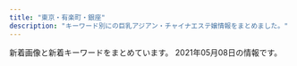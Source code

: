 ```yaml
---
title: "東京・有楽町・銀座"
description: "キーワード別にの巨乳アジアン・チャイナエステ嬢情報をまとめました。"
---
```


新着画像と新着キーワードをまとめています。
2021年05月08日の情報です。

<DmmAffiliateIns />
<KeywordTable
  shops={
    [
    {
        "img_links": [
            "https://ningyocho-esthe.work/images/dream/staff/\u3042\u307f.jpg",
            "https://ningyocho-esthe.work/images/dream/common/gallery_03.png",
            "https://ningyocho-esthe.work/images/dream/common/credit_01.png",
            "https://ningyocho-esthe.work/images/dream/staff/2.jpg",
            "https://ningyocho-esthe.work/images/dream/common/side_bnr_01.png",
            "https://ningyocho-esthe.work/images/dream/common/gallery_07.png",
            "https://ningyocho-esthe.work/images/dream/staff/1.jpg",
            "https://ningyocho-esthe.work/images/dream/staff/imgapp_3.jpg",
            "https://ningyocho-esthe.work/images/dream/common/gallery_08.png",
            "https://ningyocho-esthe.work/images/dream/common/gallery_06.png",
            "https://ningyocho-esthe.work/images/dream/common/gallery_05.png",
            "https://ningyocho-esthe.work/images/dream/common/gallery_04.png",
            "https://ningyocho-esthe.work/images/dream/home/teaser.png",
            "https://ningyocho-esthe.work/images/dream/common/credit_02.png",
            "https://ningyocho-esthe.work/images/dream/staff/13.jpg",
            "https://ningyocho-esthe.work/images/dream/home/image_01.png",
            "https://ningyocho-esthe.work/images/dream/common/side_bnr_02.png",
            "https://ningyocho-esthe.work/images/dream/common/credit_03.png",
            "https://ningyocho-esthe.work/images/dream/common/header_info.png",
            "https://ningyocho-esthe.work/images/dream/common/gallery_09.png",
            "https://ningyocho-esthe.work/images/dream/staff/imgapp_1.jpg",
            "https://ningyocho-esthe.work/images/dream/staff/\u30ca\u30ca.jpg",
            "https://ningyocho-esthe.work/images/dream/home/image_02.png",
            "https://ningyocho-esthe.work/images/dream/staff/3.jpg",
            "https://ningyocho-esthe.work/images/dream/common/gallery_10.png",
            "https://ningyocho-esthe.work/images/dream/staff/imgapp6.jpg",
            "https://ningyocho-esthe.work/images/dream/common/header_phone_pc.png",
            "https://ningyocho-esthe.work/images/dream/home/image_03.png",
            "https://ningyocho-esthe.work/images/dream/common/gallery_02.png",
            "https://ningyocho-esthe.work/images/dream/common/gallery_01.png"
        ],
        "keywords": {
            "\u30bb\u30af\u30b7\u30fc": 3,
            "88": 1
        },
        "station": "\u4eba\u5f62\u753a\u99c5A1\u51fa\u53e3",
        "name": "Dream",
        "url": "https://ningyocho-esthe.work/"
    },
    {
        "img_links": [
            "https://kayabacho-mensesthe.com/wp/wp-content/uploads/2020/11/urara3.jpg",
            "https://kayabacho-mensesthe.com/staff/urara-s1.jpg",
            "https://kayabacho-mensesthe.com/wp/wp-content/uploads/2020/08/ayaka-1.jpg",
            "https://kayabacho-mensesthe.com/room/room-l4.jpg",
            "https://kayabacho-mensesthe.com/link/mens-esthe.png",
            "https://kayabacho-mensesthe.com/room/room-l8.jpg",
            "https://kayabacho-mensesthe.com/wp/wp-content/uploads/2019/12/IMG_8988.jpg",
            "https://kayabacho-mensesthe.com/images/top3.jpg",
            "https://kayabacho-mensesthe.com/images/main3.jpg",
            "https://kayabacho-mensesthe.com/icon/yelp.png",
            "https://kayabacho-mensesthe.com/wp/wp-content/uploads/2019/08/mimi.jpg",
            "https://kayabacho-mensesthe.com/images/flower.png",
            "https://kayabacho-mensesthe.com/images/footer-r.png",
            "https://kayabacho-mensesthe.com/wp/wp-content/uploads/2021/01/yuna.jpg",
            "https://kayabacho-mensesthe.com/room/room-l5.jpg",
            "https://kayabacho-mensesthe.com/wp/wp-content/uploads/2020/10/aki-s1-150x150.jpg",
            "https://kayabacho-mensesthe.com/room/room-l1.jpg",
            "https://kayabacho-mensesthe.com/images/mensesthe.jpg",
            "https://kayabacho-mensesthe.com/icon/twitter.png",
            "https://kayabacho-mensesthe.com/room/room-l3.jpg",
            "https://kayabacho-mensesthe.com/images/main1.jpg",
            "https://kayabacho-mensesthe.com/staff/yuna-s1.jpg",
            "https://kayabacho-mensesthe.com/wp/wp-content/uploads/2020/08/ayaka-1-200x300.jpg",
            "https://kayabacho-mensesthe.com/staff/emi-s1.jpg",
            "https://kayabacho-mensesthe.com/images/footer-l.png",
            "https://kayabacho-mensesthe.com/images/top2.jpg",
            "https://kayabacho-mensesthe.com/staff/aki-s1.jpg",
            "https://kayabacho-mensesthe.com/wp/wp-content/uploads/2019/12/misaki.jpg",
            "https://kayabacho-mensesthe.com/icon/line.png",
            "https://kayabacho-mensesthe.com/room/room-l6.jpg",
            "https://kayabacho-mensesthe.com/staff/miyu-s1.jpg",
            "https://kayabacho-mensesthe.com/images/main2.jpg",
            "https://kayabacho-mensesthe.com/wp/wp-content/uploads/2019/07/misaki.jpg",
            "https://kayabacho-mensesthe.com/wp/wp-content/uploads/2020/02/miyu.jpg",
            "https://kayabacho-mensesthe.com/staff/mimi-s1.jpg",
            "https://kayabacho-mensesthe.com/staff/nao-s1.jpg",
            "https://kayabacho-mensesthe.com/staff/misaki-s1.jpg",
            "https://kayabacho-mensesthe.com/room/room-l2.jpg",
            "https://kayabacho-mensesthe.com/staff/ayaka-s1.jpg",
            "https://kayabacho-mensesthe.com/wp/wp-content/uploads/2019/12/mitsuki.jpg",
            "https://kayabacho-mensesthe.com/images/main4.jpg",
            "https://kayabacho-mensesthe.com/staff/aoi-s1.jpg",
            "https://kayabacho-mensesthe.com/images/clear.png",
            "https://kayabacho-mensesthe.com/wp/wp-content/uploads/2020/12/yuki.jpg",
            "https://kayabacho-mensesthe.com/icon/facebook.png",
            "https://kayabacho-mensesthe.com/staff/rin-s1.jpg",
            "https://kayabacho-mensesthe.com/images/top1.jpg",
            "https://kayabacho-mensesthe.com/wp/wp-content/uploads/2019/12/emi.jpg",
            "https://kayabacho-mensesthe.com/room/room-l7.jpg"
        ],
        "station": "\u8305\u5834\u753a\u99c52\u756a\u51fa\u53e3",
        "keywords": {
            "D": 22,
            "E": 3,
            "C": 21
        },
        "url": "https://kayabacho-mensesthe.com/",
        "name": "Spa Ananda"
    },
    {
        "img_links": [
            "http://luna-shine.info/uploads/lunashine/2019/03/e5beaee4bfa1e59bbee78987_201903161627476.jpg",
            "http://luna-shine.info/uploads/lunashine/2015/12/qqe59bbee7898720151214133747.jpg",
            "http://luna-shine.info/uploads/lunashine/2013/01/room-5.jpg",
            "http://luna-shine.info/uploads/lunashine/2015/06/image1-266x4001.jpg",
            "http://luna-shine.info/uploads/lunashine/images/picup.png",
            "http://luna-shine.info/uploads/lunashine/2013/01/img_0370_e589afe69cac-276x368.jpg",
            "http://luna-shine.info/uploads/lunashine/2013/01/room-8.jpg",
            "http://luna-shine.info/uploads/lunashine/2013/01/room-3.jpg",
            "http://luna-shine.info/uploads/lunashine/2012/12/mobile.jpg",
            "http://luna-shine.info/uploads/lunashine/images/rq03.jpg",
            "http://luna-shine.info/uploads/lunashine/2013/05/p1020464_e589afe69cac.jpg",
            "http://luna-shine.info/uploads/lunashine/2014/06/image-15.jpeg",
            "http://luna-shine.info/uploads/lunashine/2014/04/image_e589afe69cac.png",
            "http://luna-shine.info/uploads/lunashine/2019/12/e5beaee4bfa1e59bbee78987_20191207154634.jpg",
            "http://luna-shine.info/uploads/lunashine/2013/10/e381bfe382841_e589afe69cac.jpg",
            "http://luna-shine.info/uploads/lunashine/2016/11/31.jpg",
            "http://luna-shine.info/uploads/lunashine/2019/05/e5beaee4bfa1e59bbee78987_20190517131309.jpg",
            "http://luna-shine.info/uploads/lunashine/2019/03/e5beaee4bfa1e59bbee78987_201903141535171.jpg",
            "http://luna-shine.info/uploads/lunashine/2013/01/qiu-1.jpg",
            "http://luna-shine.info/uploads/lunashine/images/rq01.jpg",
            "http://luna-shine.info/uploads/lunashine/2017/04/22221.jpg",
            "http://luna-shine.info/uploads/lunashine/2019/05/e5beaee4bfa1e59bbee78987_201905171313091.jpg",
            "http://luna-shine.info/uploads/lunashine/2019/01/e5beaee4bfa1e59bbee78987_20190124144601.jpg",
            "http://luna-shine.info/uploads/lunashine/2017/03/saki1.jpg",
            "http://luna-shine.info/uploads/lunashine/2013/01/room-2.jpg",
            "http://luna-shine.info/uploads/lunashine/2019/04/e5beaee4bfa1e59bbee78987_201903161627478.jpg",
            "http://luna-shine.info/uploads/lunashine/2013/03/img_0522_e589afe69cac-1000x1333.jpg",
            "http://luna-shine.info/uploads/lunashine/2015/01/0.jpg",
            "http://luna-shine.info/uploads/lunashine/2016/12/img_4240.jpg",
            "http://luna-shine.info/uploads/lunashine/2013/10/e381bfe38286e3818d-5_e589afe69cac.jpg",
            "http://luna-shine.info/uploads/lunashine/2014/05/naomi1-276x3583.jpg",
            "http://luna-shine.info/uploads/lunashine/2013/10/e38182e38286e381bf3_e589afe69cac.jpg",
            "http://luna-shine.info/uploads/lunashine/2015/03/171f728230a16701d87b9e61ba70edf8.png",
            "http://luna-shine.info/uploads/lunashine/2013/01/room-10.jpg",
            "http://luna-shine.info/uploads/lunashine/2015/09/1-12041z120344c1_e589afe69cac_e589afe69cac.jpg",
            "http://luna-shine.info/uploads/lunashine/2013/10/e381bfe3818d2_e589afe69cac.jpg",
            "http://luna-shine.info/uploads/lunashine/2013/01/room-7.jpg",
            "http://luna-shine.info/uploads/lunashine/2015/04/1111_e589afe69cac1.jpg",
            "http://luna-shine.info/uploads/lunashine/2019/04/bottom.jpg",
            "http://luna-shine.info/uploads/lunashine/2014/06/9c1b42356edc1bb51d040e0a1783fa97.png",
            "http://luna-shine.info/uploads/lunashine/2019/04/tel.jpg",
            "http://luna-shine.info/uploads/lunashine/2013/01/room-6.jpg",
            "http://luna-shine.info/uploads/lunashine/2015/01/11.jpg",
            "http://luna-shine.info/uploads/lunashine/2012/12/mailmaka.jpg",
            "http://luna-shine.info/uploads/lunashine/2014/05/22.jpg",
            "http://luna-shine.info/uploads/lunashine/2013/01/room-11.jpg",
            "http://luna-shine.info/uploads/lunashine/2019/04/flash1.jpg",
            "http://luna-shine.info/uploads/lunashine/images/new_tit.jpg",
            "http://luna-shine.info/uploads/lunashine/2018/05/2.jpg",
            "http://luna-shine.info/uploads/lunashine/2013/11/e381afe3828be3818befbc92-1000x1333.jpg",
            "http://luna-shine.info/uploads/lunashine/2019/04/e5beaee4bfa1e59bbee78987_2019031616274791.jpg",
            "http://luna-shine.info/uploads/lunashine/2019/12/e5beaee4bfa1e59bbee78987_201912071546181.jpg",
            "http://luna-shine.info/uploads/lunashine/2013/10/4_e589afe69cac.jpg",
            "http://luna-shine.info/uploads/lunashine/2015/01/2_e589afe69cac.jpg",
            "http://luna-shine.info/uploads/lunashine/2013/01/img_0427_e589afe69cac-276x368.jpg",
            "http://luna-shine.info/uploads/lunashine/images/no-photo.jpg",
            "http://luna-shine.info/uploads/lunashine/2012/12/topview1.jpg",
            "http://luna-shine.info/uploads/lunashine/2012/12/topview3.jpg",
            "http://luna-shine.info/uploads/lunashine/2019/04/e5beaee4bfa1e59bbee78987_201903161627475.jpg",
            "http://luna-shine.info/uploads/lunashine/2012/12/topview4.jpg",
            "http://luna-shine.info/uploads/lunashine/2015/04/1111_e589afe69cac.jpg",
            "http://luna-shine.info/uploads/lunashine/images/new_d.jpg",
            "http://luna-shine.info/uploads/lunashine/2017/03/saki.jpg",
            "http://luna-shine.info/uploads/lunashine/2019/07/qqe59bbee78987201504181707251.jpg",
            "http://luna-shine.info/uploads/lunashine/2013/11/e381afe3828be3818b-1000x1333.jpg",
            "http://luna-shine.info/uploads/lunashine/2014/06/image-14.jpeg",
            "http://luna-shine.info/uploads/lunashine/2015/03/8dbe4d07b4f1258c30f14b30e60c1466.png",
            "http://luna-shine.info/uploads/lunashine/2013/01/room-9.jpg",
            "http://luna-shine.info/uploads/lunashine/2020/01/e5beaee4bfa1e59bbee78987_20190517131309.jpg",
            "http://luna-shine.info/uploads/lunashine/2013/01/room-1.jpg",
            "http://luna-shine.info/uploads/lunashine/2012/12/topview0.jpg",
            "http://luna-shine.info/uploads/lunashine/2014/05/naomi1-276x3584.jpg",
            "http://luna-shine.info/uploads/lunashine/2015/03/11111.jpg"
        ],
        "station": "\u5c0f\u4f1d\u99ac\u753a\u99c53\u756a\u51fa\u53e3",
        "keywords": {
            "D": 30,
            "81": 3,
            "87": 12,
            "C": 12,
            "88": 21,
            "82": 3,
            "\u30bb\u30af\u30b7\u30fc": 1,
            "G": 6,
            "\u80f8": 2,
            "F": 6,
            "85": 6,
            "84": 3,
            "86": 6,
            "89": 21,
            "E": 13
        },
        "name": "\u30eb\u30ca\u30b7\u30e3\u30a4\u30f3",
        "url": "http://luna-shine.info/"
    },
    {
        "name": "COMODO -\u30b3\u30e2\u30c9-",
        "keywords": {
            "88": 1,
            "E": 1,
            "90": 1,
            "D": 6,
            "85": 1,
            "87": 6,
            "C": 1
        },
        "url": "http://www.comodo.relaxjp.info/",
        "station": "\u99ac\u55b0\u6a2a\u5c71\u99c5A2\u51fa\u53e3",
        "img_links": [
            "http://www.comodo.relaxjp.info/files/003-03.jpg",
            "http://www.comodo.relaxjp.info/files/013-02.jpg",
            "http://www.comodo.relaxjp.info/images/bj1.jpg",
            "http://www.comodo.relaxjp.info/files/013-03.jpg",
            "http://www.comodo.relaxjp.info/files/011-02.jpg",
            "http://www.comodo.relaxjp.info/files/010.jpg",
            "http://www.comodo.relaxjp.info/files/015-02.jpg",
            "http://www.comodo.relaxjp.info/images/s_link.jpg",
            "http://www.comodo.relaxjp.info/images/bj3.jpg",
            "http://www.comodo.relaxjp.info/images/s_info.jpg",
            "http://www.comodo.relaxjp.info/images/hua.jpg",
            "http://www.comodo.relaxjp.info/files/003-02.jpg",
            "http://www.comodo.relaxjp.info/files/003.jpg",
            "http://www.comodo.relaxjp.info/images/s_staff.jpg",
            "http://www.comodo.relaxjp.info/files/014.jpg",
            "http://www.comodo.relaxjp.info/files/002-03.jpg",
            "http://www.comodo.relaxjp.info/images/top.png",
            "http://www.comodo.relaxjp.info/files/001-03.jpg",
            "http://www.comodo.relaxjp.info/files/015.jpg",
            "http://www.comodo.relaxjp.info/files/015-03.jpg",
            "http://www.comodo.relaxjp.info/files/010-02.jpg",
            "http://www.comodo.relaxjp.info/files/001.jpg",
            "http://www.comodo.relaxjp.info/files/002.jpg",
            "http://www.comodo.relaxjp.info/files/001-02.jpg",
            "http://www.comodo.relaxjp.info/files/012-02.jpg",
            "http://www.comodo.relaxjp.info/files/010-03.jpg",
            "http://www.comodo.relaxjp.info/files/011-03.jpg",
            "http://www.comodo.relaxjp.info/files/011.jpg",
            "http://www.comodo.relaxjp.info/files/014-02.jpg",
            "http://www.comodo.relaxjp.info/files/012-03.jpg",
            "http://www.comodo.relaxjp.info/files/013.jpg",
            "http://www.comodo.relaxjp.info/files/012.jpg",
            "http://www.comodo.relaxjp.info/files/002-02.jpg",
            "http://www.comodo.relaxjp.info/files/014-03.jpg",
            "http://www.comodo.relaxjp.info/images/s_news.jpg"
        ]
    },
    {
        "url": "http://arm-heal.com/",
        "name": "\u7d05\u8449",
        "img_links": [
            "http://arm-heal.com/img/corona.png",
            "http://arm-heal.com/staff/hikari/01mb.jpg",
            "http://arm-heal.com/staff/yuuyuu/01.jpg",
            "http://arm-heal.com/staff/miki/01mb.jpg",
            "http://arm-heal.com/staff/aya/01.jpg",
            "http://arm-heal.com/pic/topimg5.png",
            "http://arm-heal.com/pic/topimg4.png",
            "http://arm-heal.com/staff/hikari/01.jpg",
            "http://arm-heal.com/img/ttl_rec.png",
            "http://arm-heal.com/i/files/homeimg.jpg",
            "http://arm-heal.com/img/ttl_mobile.png",
            "http://arm-heal.com/pic/topimg2.png",
            "http://arm-heal.com/img/ttl_staff.jpg",
            "http://arm-heal.com/pic/head.jpg",
            "http://arm-heal.com/pic/topimg3.png",
            "http://arm-heal.com/staff/yuki/01.jpg",
            "http://arm-heal.com/pic/topimg1.png",
            "http://arm-heal.com/staff/miki/01.jpg",
            "http://arm-heal.com/staff/yuuyuu/01mb.jpg",
            "http://arm-heal.com/staff/miya/01.jpg",
            "http://arm-heal.com/img/att.png",
            "http://arm-heal.com/staff/yuki/01mb.jpg",
            "http://arm-heal.com/staff/aya/01mb.jpg",
            "http://arm-heal.com/staff/miya/01mb.jpg"
        ],
        "station": "\u516b\u4e01\u5800\u99c5A5\u53e3",
        "keywords": {
            "C": 15
        }
    },
    {
        "name": "\u3086\u3089\u308a\u9999",
        "img_links": [
            "http://yurarika.work/staff/mirai1.jpg",
            "http://yurarika.work/staff/rara.jpg",
            "http://yurarika.work/staff/aya.jpg",
            "http://yurarika.work/staff/mika1.jpg",
            "http://yurarika.work/staff/mirai2.jpg",
            "http://yurarika.work/staff/mirai.jpg",
            "http://yurarika.work/staff/mika2.jpg",
            "http://yurarika.work/staff/rara2.jpg",
            "http://yurarika.work/staff/aya1.jpg",
            "http://yurarika.work/staff/aya2.jpg",
            "http://yurarika.work/img/all/loader.png",
            "http://yurarika.work/staff/rara1.jpg",
            "http://yurarika.work/staff/mika.jpg"
        ],
        "url": "http://yurarika.work/",
        "keywords": {
            "D": 6,
            "86": 4,
            "85": 10,
            "88": 6,
            "C": 14
        },
        "station": "\u6c34\u5929\u5bae\u524d\u99c58\u756a\u51fa\u53e3"
    },
    {
        "img_links": [
            "http://xn--vckg5a5c7c8c1czd.in.net/images/an_1_04.jpg",
            "http://xn--vckg5a5c7c8c1czd.in.net/images/slider/slide1.jpg",
            "http://xn--vckg5a5c7c8c1czd.in.net/images/staff_images/top_small_5.jpg",
            "http://xn--vckg5a5c7c8c1czd.in.net/images/staff_images/top_small_17.jpg",
            "http://xn--vckg5a5c7c8c1czd.in.net/images/an_2_04.jpg",
            "http://xn--vckg5a5c7c8c1czd.in.net/images/slider/slide2s.jpg",
            "http://xn--vckg5a5c7c8c1czd.in.net/images/staff_images/top_small_2.jpg",
            "http://xn--vckg5a5c7c8c1czd.in.net/images/an_1_07.jpg",
            "http://xn--vckg5a5c7c8c1czd.in.net/images/index_01.jpg",
            "http://xn--vckg5a5c7c8c1czd.in.net/images/slider/slide2.jpg",
            "http://xn--vckg5a5c7c8c1czd.in.net/images/staff_images/top_small_16.jpg",
            "http://xn--vckg5a5c7c8c1czd.in.net/images/an_1_02.jpg",
            "http://xn--vckg5a5c7c8c1czd.in.net/images/slider/slide3s.jpg",
            "http://xn--vckg5a5c7c8c1czd.in.net/images/an_2_07.jpg",
            "http://xn--vckg5a5c7c8c1czd.in.net/images/staff_images/cg1.jpg",
            "http://xn--vckg5a5c7c8c1czd.in.net/images/no.png",
            "http://xn--vckg5a5c7c8c1czd.in.net/images/slider/slide3.jpg",
            "http://xn--vckg5a5c7c8c1czd.in.net/images/staff_images/top_small_1.jpg",
            "http://xn--vckg5a5c7c8c1czd.in.net/images/an_2_03.jpg",
            "http://xn--vckg5a5c7c8c1czd.in.net/images/staff_images/cg16.jpg",
            "http://xn--vckg5a5c7c8c1czd.in.net/images/an_2_02.jpg",
            "http://xn--vckg5a5c7c8c1czd.in.net/images/staff_images/top_small_14.jpg",
            "http://xn--vckg5a5c7c8c1czd.in.net/images/an_1_03.jpg",
            "http://xn--vckg5a5c7c8c1czd.in.net/images/an_1_06.jpg",
            "http://xn--vckg5a5c7c8c1czd.in.net/images/an_2_05.jpg",
            "http://xn--vckg5a5c7c8c1czd.in.net/images/slider/slide1s.jpg",
            "http://xn--vckg5a5c7c8c1czd.in.net/images/staff_images/cg14.jpg",
            "http://xn--vckg5a5c7c8c1czd.in.net/images/staff_images/cg17.jpg",
            "http://xn--vckg5a5c7c8c1czd.in.net/images/staff_images/cg2.jpg",
            "http://xn--vckg5a5c7c8c1czd.in.net/images/staff_images/cg5.jpg",
            "http://xn--vckg5a5c7c8c1czd.in.net/images/an_2_06.jpg",
            "http://xn--vckg5a5c7c8c1czd.in.net/images/QRcode.jpg"
        ],
        "keywords": {
            "D": 20,
            "86": 24,
            "E": 4
        },
        "url": "http://xn--vckg5a5c7c8c1czd.in.net/",
        "name": "\u7652\u3057\u306e\u6d77",
        "station": "\u65b0\u5bcc\u753a\u99c5"
    },
    {
        "keywords": {
            "89": 3,
            "C": 2,
            "85": 2,
            "E": 3
        },
        "station": "JR\u6771\u4eac\u99c5\u516b\u91cd\u6d32\u53e3",
        "img_links": [
            "http://koikst.xyz/_src/51067435/wechatimg725.jpg",
            "http://koikst.xyz/_src/20886064/index_37.png",
            "http://koikst.xyz/_src/20886006/wechatimg36.jpg",
            "http://koikst.xyz/_src/20886062/index_35.png",
            "http://koikst.xyz/_src/20886211/07958eda583eff2b24876adf03c0a434.jpg",
            "http://koikst.xyz/_src/20886092/therapist-ito.jpg",
            "http://koikst.xyz/_src/20886061/index_34.png",
            "http://koikst.xyz/_src/20886059/sign.png",
            "http://koikst.xyz/_src/20886308/t02200330_0640096013249885015.jpg",
            "http://koikst.xyz/_src/20886010/img_3017.jpg",
            "http://koikst.xyz/_src/20886007/_k3_6020.jpg",
            "http://sunflower.jp.net/5.jpg",
            "http://koikst.xyz/_src/20886066/slider2.png",
            "http://koikst.xyz/_src/51067440/wechatimg723.jpg",
            "http://koikst.xyz/_src/20885809/www.cman.png",
            "http://koikst.xyz/_src/20886122/up.png",
            "http://koikst.xyz/_src/21089124/img20180325193504865361.png",
            "http://koikst.xyz/_src/20886035/up.png",
            "http://koikst.xyz/_src/51067433/wechatimg726.jpg",
            "http://koikst.xyz/_src/20886060/index_33.png",
            "http://koikst.xyz/_src/20886305/therapist-ito.jpg",
            "http://koikst.xyz/_src/20886019/up.png",
            "http://sunflower.jp.net/3.jpg",
            "http://koikst.xyz/_src/20886111/_dsf0778_pp.jpg",
            "http://sunflower.jp.net/2.jpg",
            "http://koikst.xyz/_src/51067437/wechatimg724.jpg",
            "http://koikst.xyz/_src/20886063/index_36.png",
            "http://koikst.xyz/_src/20886310/wechatimg405.jpg",
            "http://koikst.xyz/_src/20886300/media-20170919.jpg",
            "http://koikst.xyz/_src/20885811/up.png",
            "http://koikst.xyz/_src/20886287/9c88380aa0315ec9292225a3223d62d9.jpg",
            "http://koikst.xyz/_src/20886229/_dsf0778_pp.jpg",
            "http://koikst.xyz/_src/20991736/t02200330_0640096013249885015.jpg",
            "http://koikst.xyz/_src/20885836/sign.jpg",
            "http://koikst.xyz/_src/20886283/img20170527114635169213.png",
            "http://koikst.xyz/_src/20885828/up.png",
            "http://koikst.xyz/_src/20885845/up.png",
            "http://koikst.xyz/_src/20886303/07958eda583eff2b24876adf03c0a434.jpg",
            "http://koikst.xyz/_src/20886231/_dsf0770_pp.jpg",
            "http://koikst.xyz/_src/20886148/therapist-ito.jpg",
            "http://koikst.xyz/_src/20886235/t02200330_0640096013249885015.jpg",
            "http://sunflower.jp.net/1.jpg",
            "http://koikst.xyz/_src/20885997/up.png",
            "http://koikst.xyz/_src/20886222/up.png",
            "http://koikst.xyz/_src/20886058/sign.png",
            "http://koikst.xyz/_src/20886103/up.png",
            "http://koikst.xyz/_src/20886233/906ab10dd05fdcaee1fa99bd6e5779ea.jpg",
            "http://koikst.xyz/_src/20886009/img_2917.jpg",
            "http://sunflower.jp.net/6.jpg",
            "http://koikst.xyz/_src/20886005/wechatimg35.jpg",
            "http://koikst.xyz/_src/20886065/index_38.png",
            "http://koikst.xyz/_src/20886008/_k3_6019.jpg"
        ],
        "url": "http://koikst.xyz/",
        "name": "\u60a0"
    },
    {
        "name": "\u30a2\u30ed\u30de\u30a2\u30ea\u30a2",
        "img_links": [
            "http://e-berry.work/sp/images/rec2.png",
            "http://e-berry.work/img/aya1.jpg",
            "http://e-berry.work/sp/img/haruka1.jpg",
            "http://e-berry.work/sp/images/sys1.png",
            "http://e-berry.work/staff/yoko.jpg",
            "http://e-berry.work/sp/images/concept.jpg",
            "http://e-berry.work/sp/staff/hikari.jpg",
            "http://e-berry.work/img/ai1.jpg",
            "http://e-berry.work/sp/images/tel.png",
            "http://e-berry.work/staff/ai.jpg",
            "http://e-berry.work/sp/img/aya1.jpg",
            "http://e-berry.work/sp/img/ayumi1.jpg",
            "http://e-berry.work/sp/images/head.jpg",
            "http://e-berry.work/images/rec2.jpg",
            "http://e-berry.work/sp/img/yoko1.jpg",
            "http://e-berry.work/sp/staff/haruka.jpg",
            "http://e-berry.work/sp/images/topgirl.png",
            "http://e-berry.work/images/ac1.jpg",
            "http://e-berry.work/images/10.jpg",
            "http://e-berry.work/images/staff_t.jpg",
            "http://e-berry.work/img/ayumi1.jpg",
            "http://e-berry.work/staff/haruka.jpg",
            "http://e-berry.work/img/natumi1.jpg",
            "http://e-berry.work/img/hikari1.jpg",
            "http://e-berry.work/images/sys2.jpg",
            "http://e-berry.work/sp/img/ai1.jpg",
            "http://e-berry.work/sp/images/footer.jpg",
            "http://e-berry.work/sp/img/nene1.jpg",
            "http://e-berry.work/sp/staff/ai.jpg",
            "http://e-berry.work/sp/staff/nene.jpg",
            "http://e-berry.work/sp/staff/aya.jpg",
            "http://e-berry.work/staff/aya.jpg",
            "http://e-berry.work/images/int2.jpg",
            "http://e-berry.work/images/int1.jpg",
            "http://e-berry.work/staff/ayumi.jpg",
            "http://e-berry.work/sp/images/10.jpg",
            "http://e-berry.work/sp/images/rec1.jpg",
            "http://e-berry.work/sp/images/newsb.png",
            "http://e-berry.work/sp/staff/natumi.jpg",
            "http://e-berry.work/images/b1.jpg",
            "http://e-berry.work/sp/img/moka1.jpg",
            "http://e-berry.work/sp/images/ac1.jpg",
            "http://e-berry.work/images/head.jpg",
            "http://e-berry.work/img/nene1.jpg",
            "http://e-berry.work/images/tgirl.jpg",
            "http://e-berry.work/images/sys1.jpg",
            "http://e-berry.work/sp/img/natumi1.jpg",
            "http://e-berry.work/sp/img/rina1.jpg",
            "http://e-berry.work/img/moka1.jpg",
            "http://e-berry.work/images/interior_t.jpg",
            "http://e-berry.work/img/rina1.jpg",
            "http://e-berry.work/sp/staff/rina.jpg",
            "http://e-berry.work/sp/images/9.jpg",
            "http://e-berry.work/sp/images/b2.jpg",
            "http://e-berry.work/img/yoko1.jpg",
            "http://e-berry.work/images/sys3.jpg",
            "http://e-berry.work/staff/nene.jpg",
            "http://e-berry.work/images/sm.jpg",
            "http://e-berry.work/sp/staff/moka.jpg",
            "http://e-berry.work/images/b2.jpg",
            "http://e-berry.work/images/concept.jpg",
            "http://e-berry.work/images/newsb.png",
            "http://e-berry.work/staff/natumi.jpg",
            "http://e-berry.work/img/haruka1.jpg",
            "http://e-berry.work/sp/images/news.png",
            "http://e-berry.work/images/newface.jpg",
            "http://e-berry.work/sp/images/newface.png",
            "http://e-berry.work/sp/staff/ayumi.jpg",
            "http://e-berry.work/sp/images/int1.png",
            "http://e-berry.work/sp/images/sys2.png",
            "http://e-berry.work/sp/images/int2.png",
            "http://e-berry.work/sp/img/hikari1.jpg",
            "http://e-berry.work/images/news_t.jpg",
            "http://e-berry.work/sp/staff/yoko.jpg",
            "http://e-berry.work/staff/hikari.jpg",
            "http://e-berry.work/staff/rina.jpg",
            "http://e-berry.work/images/rec1.jpg",
            "http://e-berry.work/staff/moka.jpg",
            "http://e-berry.work/sp/images/b1.jpg",
            "http://e-berry.work/sp/images/interior_t.png",
            "http://e-berry.work/sp/images/sys3.png",
            "http://e-berry.work/images/9.jpg",
            "http://e-berry.work/sp/images/staff_t.png"
        ],
        "station": "\u6c34\u5929\u5bae\u524d\u99c56\u756a\u51fa\u53e3",
        "keywords": {},
        "url": "http://e-berry.work/index.html"
    },
    {
        "img_links": [
            "https://angel-love.tyo.cm/photos/sites/27/2021/03/2021031704243422.jpg",
            "https://angel-love.tyo.cm/images/room4.jpg",
            "https://angel-love.tyo.cm/photos/sites/27/2021/04/2021041903193760.jpg",
            "https://angel-love.tyo.cm/photos/sites/27/2021/04/2021041903203173.jpg",
            "https://angel-love.tyo.cm/photos/sites/27/2021/03/202103300138536.jpg",
            "https://angel-love.tyo.cm/images/room3.jpg",
            "https://angel-love.tyo.cm/photos/sites/27/2021/03/2021033001385486.jpg",
            "https://angel-love.tyo.cm/images/s3.jpg",
            "https://angel-love.tyo.cm/images/top.jpg",
            "https://angel-love.tyo.cm/images/news_bj1.jpg",
            "https://angel-love.tyo.cm/photos/sites/27/2021/04/2021041909433771.jpg",
            "https://angel-love.tyo.cm/images/room2.jpg",
            "https://angel-love.tyo.cm/images/s1.jpg",
            "https://angel-love.tyo.cm/images/s_news.jpg",
            "https://angel-love.tyo.cm/images/s_staff.png",
            "https://angel-love.tyo.cm/photos/sites/27/2021/04/2021041903175212.jpg",
            "https://angel-love.tyo.cm/photos/sites/27/2021/03/2021031704243332.jpg",
            "https://angel-love.tyo.cm/images/mobile.jpg",
            "https://angel-love.tyo.cm/images/info.jpg",
            "https://angel-love.tyo.cm/images/news_bj3.jpg",
            "https://angel-love.tyo.cm/images/room1.jpg"
        ],
        "name": "Angel Love",
        "station": "\u9280\u5ea7\u99c5A5\u51fa\u53e3",
        "keywords": {
            "E": 18,
            "D": 54,
            "87": 18,
            "85": 27,
            "86": 18,
            "83": 9
        },
        "url": "https://angel-love.tyo.cm/"
    },
    {
        "name": "Lotus\uff5e\u30ed\u30fc\u30bf\u30b9\uff5e",
        "img_links": [
            "http://missyou-esthe.com/img/tt21.jpg",
            "http://missyou-esthe.com/img/t2.jpg",
            "http://missyou-esthe.com/img/cg10.jpg",
            "http://missyou-esthe.com/img/tt13.jpg",
            "http://missyou-esthe.com/img/cg03.jpg",
            "http://missyou-esthe.com/img/tt20.jpg",
            "http://missyou-esthe.com/img/cg05.jpg",
            "http://missyou-esthe.com/img/cg06.jpg",
            "http://missyou-esthe.com/img/cg07.jpg",
            "http://missyou-esthe.com/img/t1.jpg",
            "http://missyou-esthe.com/img/tt2.jpg",
            "http://missyou-esthe.com/img/tt19.jpg",
            "http://missyou-esthe.com/img/f.jpg",
            "http://missyou-esthe.com/img/mr1.jpg",
            "http://missyou-esthe.com/img/tt16.jpg",
            "http://missyou-esthe.com/img/tt15.jpg",
            "http://missyou-esthe.com/img/cg02.jpg",
            "http://missyou-esthe.com/img/f1.jpg",
            "http://missyou-esthe.com/img/tt17.jpg",
            "http://missyou-esthe.com/img/cg091.jpg",
            "http://missyou-esthe.com/img/cg08.jpg",
            "http://missyou-esthe.com/img/tt11.jpg",
            "http://missyou-esthe.com/img/tt14.jpg",
            "http://missyou-esthe.com/img/tt18.jpg",
            "http://missyou-esthe.com/img/cg11.jpg",
            "http://missyou-esthe.com/img/cg01.jpg",
            "http://missyou-esthe.com/img/tt1.jpg",
            "http://missyou-esthe.com/img/cg13.jpg",
            "http://missyou-esthe.com/img/tt4.jpg",
            "http://missyou-esthe.com/img/tt12.jpg",
            "http://missyou-esthe.com/img/cg14.jpg",
            "http://missyou-esthe.com/img/no.png",
            "http://missyou-esthe.com/img/cg09.jpg",
            "http://missyou-esthe.com/img/lin.jpg",
            "http://missyou-esthe.com/img/eve.jpg",
            "http://missyou-esthe.com/img/t3.jpg",
            "http://missyou-esthe.com/img/cg04.jpg"
        ],
        "url": "http://missyou-esthe.com/",
        "keywords": {
            "86": 14,
            "85": 2,
            "87": 4
        },
        "station": "\u65b0\u5bcc\u753a\u99c53\u756a\u51fa\u53e3"
    },
    {
        "station": "\u99ac\u55b0\u753a\u99c51\u756a\u51fa\u53e3",
        "keywords": {
            "82": 1,
            "E": 1,
            "87": 4,
            "C": 7,
            "88": 1,
            "84": 5,
            "D": 10,
            "86": 7
        },
        "url": "http://prime-relax.work/",
        "name": "PRIME\u30fb\u30d7\u30e9\u30a4\u30e0",
        "img_links": [
            "http://prime-relax.work/img/sta5.jpg",
            "http://prime-relax.work/sp/img/p-9.jpg",
            "http://prime-relax.work/sp/img/sta9.jpg",
            "http://prime-relax.work/img/st8.jpg",
            "http://prime-relax.work/img/sta13.jpg",
            "http://prime-relax.work/img/head.jpg",
            "http://prime-relax.work/img/st13.jpg",
            "http://prime-relax.work/sp/img/sys.jpg",
            "http://prime-relax.work/img/sta8.jpg",
            "http://prime-relax.work/img/st07.jpg",
            "http://prime-relax.work/img/st013.jpg",
            "http://prime-relax.work/img/st08.jpg",
            "http://prime-relax.work/img/IMG_1709.jpg",
            "http://prime-relax.work/sp/img/p-8.jpg",
            "http://prime-relax.work/sp/img/botton.jpg",
            "http://prime-relax.work/img/IMG_1675.jpg",
            "http://prime-relax.work/sp/img/p-7.jpg",
            "http://prime-relax.work/img/st11.jpg",
            "http://prime-relax.work/img/body-.jpg",
            "http://prime-relax.work/img/sys.jpg",
            "http://prime-relax.work/img/link300100.jpg",
            "http://prime-relax.work/sp/img/tit.jpg",
            "http://prime-relax.work/img/st5.jpg",
            "http://prime-relax.work/img/IMG_1667.jpg",
            "http://prime-relax.work/img/link20067.jpg",
            "http://prime-relax.work/img/sta11.jpg",
            "http://prime-relax.work/sp/img/sta7.jpg",
            "http://prime-relax.work/img/sta7.jpg",
            "http://prime-relax.work/img/link-.jpg",
            "http://prime-relax.work/sp/img/sta13.jpg",
            "http://prime-relax.work/img/eve.jpg",
            "http://prime-relax.work/img/sta9.jpg",
            "http://prime-relax.work/img/st04.jpg",
            "http://prime-relax.work/img/bottom.png",
            "http://prime-relax.work/img/sta14.jpg",
            "http://prime-relax.work/img/st4.jpg",
            "http://prime-relax.work/sp/img/t-t.jpg",
            "http://prime-relax.work/sp/img/sta11.jpg",
            "http://prime-relax.work/sp/img/cam.jpg",
            "http://prime-relax.work/img/st014.jpg",
            "http://prime-relax.work/sp/img/t-a.jpg",
            "http://prime-relax.work/img/bottom-.png",
            "http://prime-relax.work/sp/img/sta14.jpg",
            "http://prime-relax.work/img/IMG_1699.jpg",
            "http://prime-relax.work/sp/img/pic.jpg",
            "http://prime-relax.work/sp/img/sta5.jpg",
            "http://prime-relax.work/img/st9.jpg",
            "http://prime-relax.work/sp/img/time.jpg",
            "http://prime-relax.work/img/link10033.jpg",
            "http://prime-relax.work/sp/img/add.jpg",
            "http://prime-relax.work/sp/img/sta8.jpg",
            "http://prime-relax.work/sp/img/t-o.jpg",
            "http://prime-relax.work/sp/img/pc.jpg",
            "http://prime-relax.work/img/st12.jpg",
            "http://prime-relax.work/sp/img/add3.jpg",
            "http://prime-relax.work/sp/img/sta4.jpg",
            "http://prime-relax.work/img/sta12.jpg",
            "http://prime-relax.work/sp/img/t-r.jpg",
            "http://prime-relax.work/img/sta4.jpg",
            "http://prime-relax.work/img/st14.jpg",
            "http://prime-relax.work/img/st7.jpg",
            "http://prime-relax.work/img/mo.png",
            "http://prime-relax.work/sp/img/sta12.jpg",
            "http://prime-relax.work/sp/img/tel.jpg",
            "http://prime-relax.work/sp/img/t-s.jpg",
            "http://prime-relax.work/sp/img/add2.jpg",
            "http://prime-relax.work/sp/img/info.jpg"
        ]
    },
    {
        "station": "\u4eba\u5f62\u753a\u99c5A6",
        "keywords": {},
        "url": "http://yume-sato.blue/",
        "name": "\u5922\u306e\u90f7",
        "img_links": [
            "http://yume-sato.blue/uploads//sites/18/2020/09/news.jpg",
            "http://yume-sato.blue/uploads//sites/18/2020/09/g3.jpg",
            "http://yume-sato.blue/uploads//sites/18/2020/09/g4-150x150.jpg",
            "http://yume-sato.blue/uploads//sites/18/2020/09/g1.jpg",
            "http://yume-sato.blue/uploads//sites/18/2020/12/gg.jpg",
            "http://yume-sato.blue/uploads//sites/18/2020/09/g6-150x150.jpg",
            "http://yume-sato.blue/uploads//sites/18/2020/09/top1-1.jpg",
            "http://yume-sato.blue/uploads//sites/18/2021/04/1.jpg",
            "http://yume-sato.blue/uploads//sites/18/2020/09/g5-150x150.jpg",
            "http://yume-sato.blue/uploads//sites/18/2020/12/gg-150x150.jpg",
            "http://yume-sato.blue/uploads//sites/18/2020/09/top.jpg",
            "http://yume-sato.blue/uploads//sites/18/2021/04/1-225x300.jpg",
            "http://yume-sato.blue/uploads//sites/18/2020/09/g5.jpg",
            "http://yume-sato.blue/uploads//sites/18/2020/09/g2.jpg",
            "http://yume-sato.blue/uploads//sites/18/2020/09/mobile-1.jpg",
            "http://yume-sato.blue/uploads//sites/18/2020/09/pick.jpg",
            "http://yume-sato.blue/uploads//sites/18/2020/10/g2.jpg",
            "http://yume-sato.blue/uploads//sites/18/2020/09/g6.jpg",
            "http://yume-sato.blue/uploads//sites/18/2020/09/s_staff.png",
            "http://yume-sato.blue/uploads//sites/18/2020/09/g2-150x150.jpg",
            "http://yume-sato.blue/uploads//sites/18/2020/09/g1-150x150.jpg",
            "http://yume-sato.blue/uploads//sites/18/2020/09/g4.jpg",
            "http://yume-sato.blue/uploads//sites/18/2020/09/g3-150x150.jpg"
        ]
    },
    {
        "url": "http://cocosia-massage.work/",
        "station": "\u4eba\u5f62\u753a\u99c5A1\u51fa\u53e3",
        "img_links": [
            "http://cocosia-massage.work/sp/img/acc.jpg",
            "http://cocosia-massage.work/img/news.jpg",
            "http://cocosia-massage.work/img/cncp.jpg",
            "http://cocosia-massage.work/img/st2.jpg",
            "http://cocosia-massage.work/sp/img/st6.jpg",
            "http://cocosia-massage.work/sp/img/st4.jpg",
            "http://cocosia-massage.work/sp/img/cam2.jpg",
            "http://cocosia-massage.work/img/st6.jpg",
            "http://cocosia-massage.work/sp/img/qr.jpg",
            "http://cocosia-massage.work/img/st4.jpg",
            "http://cocosia-massage.work/sp/img/botton.jpg",
            "http://cocosia-massage.work/sp/img/t-r.jpg",
            "http://cocosia-massage.work/img/sta3.jpg",
            "http://cocosia-massage.work/img/st1.jpg",
            "http://cocosia-massage.work/img/xmas.png",
            "http://cocosia-massage.work/sp/img/p-4.jpg",
            "http://cocosia-massage.work/img/sta2.jpg",
            "http://cocosia-massage.work/img/head2.jpg",
            "http://cocosia-massage.work/sp/img/p-3.jpg",
            "http://cocosia-massage.work/img/fla-1.jpg",
            "http://cocosia-massage.work/sp/img/t-t2.jpg",
            "http://cocosia-massage.work/img/r9.jpg",
            "http://cocosia-massage.work/img/conc.jpg",
            "http://cocosia-massage.work/img/newf.jpg",
            "http://cocosia-massage.work/img/st3.jpg",
            "http://cocosia-massage.work/sp/img/st1.jpg",
            "http://cocosia-massage.work/img/sta4.jpg",
            "http://cocosia-massage.work/sp/img/t-t.jpg",
            "http://cocosia-massage.work/sp/img/t-s.jpg",
            "http://cocosia-massage.work/sp/img/st5.jpg",
            "http://cocosia-massage.work/img/fla-2.jpg",
            "http://cocosia-massage.work/img/nos.jpg",
            "http://cocosia-massage.work/sp/img/info.jpg",
            "http://cocosia-massage.work/sp/img/cam4.jpg",
            "http://cocosia-massage.work/sp/img/rec.jpg",
            "http://cocosia-massage.work/img/sta6.jpg",
            "http://cocosia-massage.work/img/acc.jpg",
            "http://cocosia-massage.work/sp/img/cam3.jpg",
            "http://cocosia-massage.work/sp/img/st3.jpg",
            "http://cocosia-massage.work/sp/img/p-6.jpg",
            "http://cocosia-massage.work/sp/img/cam1.jpg",
            "http://cocosia-massage.work/img/sta5.jpg",
            "http://cocosia-massage.work/sp/img/pc.jpg",
            "http://cocosia-massage.work/sp/img/st2.jpg",
            "http://cocosia-massage.work/sp/img/p-5.jpg",
            "http://cocosia-massage.work/sp/img/sys.jpg",
            "http://cocosia-massage.work/img/sta1.jpg",
            "http://cocosia-massage.work/img/st5.jpg"
        ],
        "keywords": {
            "87": 2,
            "E": 2,
            "88": 5,
            "85": 16,
            "D": 8,
            "F": 5,
            "C": 22
        },
        "name": "COCOSIA"
    },
    {
        "url": "http://tokyo-relaxtime.asia/",
        "name": "Evergrace-\u30a8\u30d0\u30fc\u30b0\u30ec\u30fc\u30b9-",
        "img_links": [
            "http://tokyo-relaxtime.asia/img/slick/st-4.jpg",
            "http://tokyo-relaxtime.asia/img/cast/momo-01.jpg",
            "http://tokyo-relaxtime.asia/img/slick/st-6.jpg",
            "http://tokyo-relaxtime.asia/img/slick/st-3.jpg",
            "http://tokyo-relaxtime.asia/img/cast/miki-01.jpg",
            "http://tokyo-relaxtime.asia/img/cast/ai-03.jpg",
            "http://tokyo-relaxtime.asia/img/cast/alice-04.jpg",
            "http://tokyo-relaxtime.asia/img/cast/ai-04.jpg",
            "http://tokyo-relaxtime.asia/img/cast/momo-03.jpg",
            "http://tokyo-relaxtime.asia/img/cast/alice-03.jpg",
            "http://tokyo-relaxtime.asia/img/cast/miki-03.jpg",
            "http://tokyo-relaxtime.asia/img/tw_mark.png",
            "http://tokyo-relaxtime.asia/img/cast/yuka-01.jpg",
            "http://tokyo-relaxtime.asia/img/slick/st-1.jpg",
            "http://tokyo-relaxtime.asia/img/cast/yuka-02.jpg",
            "http://tokyo-relaxtime.asia/img/slick/st-5.jpg",
            "http://tokyo-relaxtime.asia/img/interior/corridor-1.jpg",
            "http://tokyo-relaxtime.asia/img/cast/ai-02.jpg",
            "http://tokyo-relaxtime.asia/img/cast/alice-01.jpg",
            "http://tokyo-relaxtime.asia/img/cast/momo-04.jpg",
            "http://tokyo-relaxtime.asia/img/cast/alice-02.jpg",
            "http://tokyo-relaxtime.asia/img/cast/yuka-04.jpg",
            "http://tokyo-relaxtime.asia/img/cast/miki-04.jpg",
            "http://tokyo-relaxtime.asia/img/cast/yuka-03.jpg",
            "http://tokyo-relaxtime.asia/img/cast/miki-02.jpg",
            "http://tokyo-relaxtime.asia/img/cast/ai-01.jpg",
            "http://tokyo-relaxtime.asia/img/interior/lobby-1.jpg",
            "http://tokyo-relaxtime.asia/img/cast/momo-02.jpg"
        ],
        "station": "\u6771\u65e5\u672c\u6a4b\u99c5A2\u51fa\u53e3",
        "keywords": {}
    },
    {
        "img_links": [
            "https://est-tiara.info/js/sliderLine/slide_next.png",
            "https://est-tiara.info/images/gallery/r6.jpg",
            "https://est-tiara.info/staffPhoto/s20201016083828.jpg",
            "https://est-tiara.info/staffPhoto/s20210304095623.jpg",
            "https://est-tiara.info/staffPhoto/b20210304100121.jpg",
            "https://est-tiara.info/staffPhoto/s20210304100121.jpg",
            "https://est-tiara.info/staffPhoto/s20210304100038.jpg",
            "https://est-tiara.info/staffPhoto/s20210304095845.jpg",
            "https://est-tiara.info/images/gallery/r1.jpg",
            "https://est-tiara.info/staffPhoto/b20201016083828.jpg",
            "https://est-tiara.info/images/gallery/r3.jpg",
            "https://est-tiara.info/js/sliderLine/slide_prev.png",
            "https://est-tiara.info/staffPhoto/b20201016083614.jpg",
            "https://est-tiara.info/images/gallery/r2.jpg",
            "https://est-tiara.info/uploadfiles/Image/campaignEstTiaraInfo.jpg",
            "https://est-tiara.info/staffPhoto/b20210304095845.jpg",
            "https://est-tiara.info/staffPhoto/b20210304100038.jpg",
            "https://est-tiara.info/staffPhoto/b20210304095739.jpg",
            "https://est-tiara.info/images/returnBtn.png",
            "https://est-tiara.info/images/gallery/r4.jpg",
            "https://est-tiara.info/staffPhoto/s20210304095739.jpg",
            "https://est-tiara.info/images/gallery/r8.jpg",
            "https://est-tiara.info/images/gallery/r5.jpg",
            "https://est-tiara.info/staffPhoto/b20210304095623.jpg",
            "https://est-tiara.info/staffPhoto/s20201016083614.jpg",
            "https://est-tiara.info/images/gallery/r7.jpg",
            "https://est-tiara.info/images/mobile.png"
        ],
        "keywords": {
            "87": 1,
            "C": 1,
            "89": 1,
            "E": 1,
            "D": 4
        },
        "station": "\u6771\u9280\u5ea7\u99c5A7\u51fa\u53e3",
        "url": "https://est-tiara.info/",
        "name": "Tiara-\u30c6\u30a4\u30a2\u30e9-"
    },
    {
        "url": "http://sweet-massage.work/",
        "keywords": {
            "D": 6,
            "86": 6,
            "88": 3,
            "E": 6,
            "85": 3,
            "89": 3,
            "C": 3
        },
        "station": "\u8305\u5834\u753a\u99c53\u756a\u51fa\u53e3",
        "img_links": [
            "http://sweet-massage.work/sp/img/tel.jpg",
            "http://sweet-massage.work/img/st02.jpg",
            "http://sweet-massage.work/img/st04.jpg",
            "http://sweet-massage.work/img/st5.jpg",
            "http://sweet-massage.work/img/st2.jpg",
            "http://sweet-massage.work/sp/img/st02.jpg",
            "http://sweet-massage.work/img/s2.jpg",
            "http://sweet-massage.work/sp/img/st04.jpg",
            "http://sweet-massage.work/img/mobile-1.png",
            "http://sweet-massage.work/img/sta3.jpg",
            "http://sweet-massage.work/sp/img/t-a.jpg",
            "http://sweet-massage.work/img/sta2.jpg",
            "http://sweet-massage.work/sp/img/s5.jpg",
            "http://sweet-massage.work/sp/img/st4.jpg",
            "http://sweet-massage.work/img/m1.png",
            "http://sweet-massage.work/sp/img/t-o.jpg",
            "http://sweet-massage.work/img/st03.jpg",
            "http://sweet-massage.work/sp/img/st5.jpg",
            "http://sweet-massage.work/img/st01.jpg",
            "http://sweet-massage.work/sp/img/st05.jpg",
            "http://sweet-massage.work/img/sta4.jpg",
            "http://sweet-massage.work/sp/img/s4.jpg",
            "http://sweet-massage.work/sp/img/sys.jpg",
            "http://sweet-massage.work/sp/img/s3.jpg",
            "http://sweet-massage.work/sp/img/t-s.jpg",
            "http://sweet-massage.work/img/s3.jpg",
            "http://sweet-massage.work/sp/img/t-r.jpg",
            "http://sweet-massage.work/img/sta1.jpg",
            "http://sweet-massage.work/sp/img/add2.jpg",
            "http://sweet-massage.work/sp/img/pic.jpg",
            "http://sweet-massage.work/sp/img/tit.jpg",
            "http://sweet-massage.work/img/st05.jpg",
            "http://sweet-massage.work/sp/img/pc.jpg",
            "http://sweet-massage.work/sp/img/t-t.jpg",
            "http://sweet-massage.work/img/s5.jpg",
            "http://sweet-massage.work/sp/img/info.jpg",
            "http://sweet-massage.work/img/st005.jpg",
            "http://sweet-massage.work/img/s1.jpg",
            "http://sweet-massage.work/sp/img/st2.jpg",
            "http://sweet-massage.work/sp/img/st1.jpg",
            "http://sweet-massage.work/sp/img/add.jpg",
            "http://sweet-massage.work/sp/img/botton.jpg",
            "http://sweet-massage.work/img/st3.jpg",
            "http://sweet-massage.work/img/sta5.jpg",
            "http://sweet-massage.work/sp/img/st005.jpg",
            "http://sweet-massage.work/img/foot-body.jpg",
            "http://sweet-massage.work/img/s4.jpg",
            "http://sweet-massage.work/sp/img/s2.jpg",
            "http://sweet-massage.work/img/st4.jpg",
            "http://sweet-massage.work/img/st1.jpg",
            "http://sweet-massage.work/sp/img/st3.jpg",
            "http://sweet-massage.work/sp/img/st01.jpg",
            "http://sweet-massage.work/sp/img/st03.jpg",
            "http://sweet-massage.work/img/nos.jpg",
            "http://sweet-massage.work/sp/img/time.jpg"
        ],
        "name": "Sweet"
    },
    {
        "name": "Angela",
        "keywords": {},
        "img_links": [
            "http://www.kayabatyo-massage.work/images/mainvisual_01_s.jpg",
            "http://www.kayabatyo-massage.work/images/recruit/point_09.png",
            "http://www.kayabatyo-massage.work/images/trigger.jpg",
            "http://www.kayabatyo-massage.work/images/recruit/point_04.png",
            "http://www.kayabatyo-massage.work/images/recruit/nagare_02.jpg",
            "http://www.kayabatyo-massage.work/images/recruit/message_03.png",
            "http://www.kayabatyo-massage.work/images/recruit/sp_mainvisual.jpg",
            "http://www.kayabatyo-massage.work/images/icon_ranking_01.png",
            "http://www.kayabatyo-massage.work/images/recruit/nagare_01.jpg",
            "http://www.kayabatyo-massage.work/images/recruit/point_03.png",
            "http://www.kayabatyo-massage.work/images/mainvisual_02_s.jpg",
            "http://www.kayabatyo-massage.work/images/icon_ranking_02.png",
            "http://www.kayabatyo-massage.work/images/mainvisual_02.jpg",
            "http://www.kayabatyo-massage.work/images/recruit/point_05.png",
            "http://www.kayabatyo-massage.work/images/recruit/point_07.png",
            "http://www.kayabatyo-massage.work/images/head_therapist.jpg",
            "http://www.kayabatyo-massage.work/images/mainvisual_01.jpg",
            "http://www.kayabatyo-massage.work/images/icon_new.png",
            "http://www.kayabatyo-massage.work/images/sw_home.png",
            "http://www.kayabatyo-massage.work/images/recruit/point_06.png",
            "http://www.kayabatyo-massage.work/images/recruit/nagare_06.png",
            "http://www.kayabatyo-massage.work/staff/kaoru.jpg",
            "http://www.kayabatyo-massage.work/images/recruit/nagare_05.png",
            "http://www.kayabatyo-massage.work/images/recruit/req_03.jpg",
            "http://www.kayabatyo-massage.work/staff/hinata.jpg",
            "http://www.kayabatyo-massage.work/images/recruit/nagare_03.jpg",
            "http://www.kayabatyo-massage.work/images/head_interior.jpg",
            "http://www.kayabatyo-massage.work/images/sw_tel.png",
            "http://www.kayabatyo-massage.work/images/icon_ranking_03.png",
            "http://www.kayabatyo-massage.work/images/no_image.jpg",
            "http://www.kayabatyo-massage.work/staff/nanami.jpg",
            "http://www.kayabatyo-massage.work/images/recruit/nagare_07.png",
            "http://www.kayabatyo-massage.work/images/recruit/point_08.png"
        ],
        "url": "http://www.kayabatyo-massage.work/",
        "station": "\u8305\u5834\u753a\u99c511\u756a\u51fa\u53e3"
    },
    {
        "keywords": {},
        "url": "http://s-este.net/",
        "img_links": [],
        "name": "\u30e9\u30d5\u30a3\u30fc\u30eb",
        "station": "\u65b0\u65e5\u672c\u6a4b\u99c55\u756a\u51fa\u53e3"
    },
    {
        "url": "http://toukasui.jpn.mn/",
        "station": "\u6771\u9280\u5ea7\u99c55\u756a\u51fa\u53e3",
        "name": "\u6843\u82b1\u6c34*\u3068\u3046\u304b\u3059\u3044",
        "keywords": {
            "D": 10,
            "E": 4,
            "88": 1,
            "89": 1,
            "F": 1,
            "85": 3,
            "87": 3,
            "86": 7
        },
        "img_links": [
            "http://toukasui.jpn.mn/images/mobile.jpg",
            "http://toukasui.jpn.mn/photos/sites/49/2021/04/2021040817571791.jpg",
            "http://toukasui.jpn.mn/images/room2.jpg",
            "http://toukasui.jpn.mn/photos/sites/49/2018/11/2018110702420266.jpg",
            "http://toukasui.jpn.mn/photos/sites/49/2019/06/2019061711394937.jpg",
            "http://toukasui.jpn.mn/photos/sites/49/2018/11/2018111701424587.jpg",
            "http://toukasui.jpn.mn/images/pick.jpg",
            "http://toukasui.jpn.mn/images/room1.jpg",
            "http://toukasui.jpn.mn/photos/sites/49/2018/12/2018121411170742.jpg",
            "http://toukasui.jpn.mn/images/room3.jpg",
            "http://toukasui.jpn.mn/photos/sites/49/2019/07/2019070111270334.jpg",
            "http://toukasui.jpn.mn/photos/sites/49/2019/11/2019111002374421.jpg",
            "http://toukasui.jpn.mn/photos/sites/49/2021/04/2021041715313779.jpg",
            "http://toukasui.jpn.mn/photos/sites/49/2019/03/2019030615101559.jpg",
            "http://toukasui.jpn.mn/images/s_staff.png",
            "http://toukasui.jpn.mn/images/top.jpg",
            "http://toukasui.jpn.mn/photos/sites/49/2019/02/2019021519245846.jpg",
            "http://toukasui.jpn.mn/photos/sites/49/2019/08/2019081010463794.jpg",
            "http://toukasui.jpn.mn/photos/sites/49/2019/02/2019020710305082.jpg",
            "http://toukasui.jpn.mn/images/room4.jpg",
            "http://toukasui.jpn.mn/photos/sites/49/2020/09/202009151644200.jpg",
            "http://toukasui.jpn.mn/images/news.jpg",
            "http://toukasui.jpn.mn/images/face.jpg",
            "http://toukasui.jpn.mn/photos/sites/49/2019/08/2019082510480041.jpg",
            "http://toukasui.jpn.mn/photos/sites/49/2019/09/2019091616543823.jpg"
        ]
    },
    {
        "url": "http://www.sexy.esturl.com/",
        "img_links": [
            "http://www.sexy.esturl.com/images/r2.jpg",
            "http://www.sexy.esturl.com/images/s_link.png",
            "http://www.sexy.esturl.com/images/top.png",
            "http://www.sexy.esturl.com/files/003.jpg",
            "http://www.sexy.esturl.com/images/news.png",
            "http://www.sexy.esturl.com/images/pick.png",
            "http://www.sexy.esturl.com/images/s_staff.png",
            "http://www.sexy.esturl.com/images/bj2.jpg",
            "http://www.sexy.esturl.com/files/002.jpg",
            "http://www.sexy.esturl.com/images/end.png",
            "http://www.sexy.esturl.com/files/001.jpg",
            "http://www.sexy.esturl.com/images/r4.jpg",
            "http://www.sexy.esturl.com/images/r5.jpg",
            "http://www.sexy.esturl.com/images/face.png",
            "http://www.sexy.esturl.com/files/005.jpg",
            "http://www.sexy.esturl.com/files/004.jpg",
            "http://www.sexy.esturl.com/images/shop/shop03.jpg",
            "http://www.sexy.esturl.com/images/shop/shop01.jpg",
            "http://www.sexy.esturl.com/images/shop/shop02.jpg",
            "http://www.sexy.esturl.com/images/shop/shop04.jpg",
            "http://www.sexy.esturl.com/images/r1.jpg"
        ],
        "name": "Sexy Girl",
        "station": "\u516b\u4e01\u5800\u99c5A2\u51fa\u53e3",
        "keywords": {
            "\u30bb\u30af\u30b7\u30fc": 14,
            "87": 4,
            "D": 3,
            "86": 1,
            "C": 2
        }
    },
    {
        "keywords": {
            "83": 1,
            "D": 2,
            "87": 1,
            "G": 1,
            "86": 1,
            "93": 1,
            "91": 1,
            "90": 1,
            "89": 1,
            "85": 3,
            "C": 3,
            "E": 3
        },
        "url": "http://f-relaxe.net",
        "img_links": [
            "http://f-relaxe.net/images/sub_15.jpg",
            "http://f-relaxe.net/girl/011a.jpg",
            "http://f-relaxe.net/girl/010.jpg",
            "http://f-relaxe.net/girl/011.jpg",
            "http://f-relaxe.net/girl/00.jpg",
            "http://f-relaxe.net/girl/07a.jpg",
            "http://f-relaxe.net/images/index_06.jpg",
            "http://f-relaxe.net/girl/08a.jpg",
            "http://f-relaxe.net/images/index_14.jpg",
            "http://f-relaxe.net/images/index_09.jpg",
            "http://f-relaxe.net/images/index_13.jpg",
            "http://f-relaxe.net/images/02.jpg",
            "http://f-relaxe.net/images/index_03.jpg",
            "http://f-relaxe.net/images/info.jpg",
            "http://f-relaxe.net/images/sub_12.jpg",
            "http://f-relaxe.net/images/index_17.jpg",
            "http://f-relaxe.net/girl/09a.jpg",
            "http://f-relaxe.net/images/rec.jpg",
            "http://f-relaxe.net/girl/012a.jpg",
            "http://f-relaxe.net/girl/013a.jpg",
            "http://f-relaxe.net/images/index_119.jpg",
            "http://f-relaxe.net/girl/08.jpg",
            "http://f-relaxe.net/images/rec_11.jpg",
            "http://f-relaxe.net/girl/02.jpg",
            "http://f-relaxe.net/images/index_05.jpg",
            "http://f-relaxe.net/images/index_01.jpg",
            "http://f-relaxe.net/images/03.jpg",
            "http://f-relaxe.net/girl/012.jpg",
            "http://f-relaxe.net/images/01.jpg",
            "http://f-relaxe.net/images/sub_10.jpg",
            "http://f-relaxe.net/girl/010a.jpg",
            "http://f-relaxe.net/girl/09.jpg",
            "http://f-relaxe.net/images/index_07.jpg",
            "http://f-relaxe.net/images/index_12.jpg",
            "http://f-relaxe.net/girl/02a.jpg",
            "http://f-relaxe.net/girl/017.jpg",
            "http://f-relaxe.net/images/index_18.jpg",
            "http://f-relaxe.net/girl/013.jpg",
            "http://f-relaxe.net/girl/07.jpg",
            "http://f-relaxe.net/images/info_11.jpg",
            "http://f-relaxe.net/girl/04.jpg",
            "http://f-relaxe.net/images/index_16.jpg",
            "http://f-relaxe.net/images/index_10.jpg",
            "http://f-relaxe.net/images/staff_11.jpg",
            "http://f-relaxe.net/girl/024.jpg",
            "http://f-relaxe.net/images/index_08.jpg",
            "http://f-relaxe.net/images/line.jpg",
            "http://f-relaxe.net/images/index_04.jpg"
        ],
        "name": "For you",
        "station": "JR\u6771\u4eac\u99c5\u516b\u91cd\u6d32\u5317\u53e3"
    },
    {
        "url": "https://aroma.tyo.cm/",
        "station": "\u8305\u5834\u753a\u99c510\u756a\u51fa\u53e3",
        "keywords": {},
        "name": "\u6975\u4e0a\u30e1\u30f3\u30ba\u30a2\u30ed\u30de\u65e5\u672c\u6a4b",
        "img_links": []
    },
    {
        "keywords": {
            "D": 10,
            "C": 2,
            "E": 1,
            "86": 13
        },
        "img_links": [
            "http://esthe-aroma.com/images/icon_tel.png",
            "http://esthe-aroma.com/images/cg06.jpg",
            "http://esthe-aroma.com/images/cg09.jpg",
            "http://esthe-aroma.com/images/cg13.jpg",
            "http://esthe-aroma.com/images/mainImg_sub.jpg",
            "http://esthe-aroma.com/images/icon_info.png",
            "http://esthe-aroma.com/images/cg03.jpg",
            "http://esthe-aroma.com/images/icon_staff.png",
            "http://esthe-aroma.com/images/icon_concept.png",
            "http://esthe-aroma.com/images/cg08.jpg",
            "http://esthe-aroma.com/images/photo03.jpg",
            "http://esthe-aroma.com/images/cg07.jpg",
            "http://esthe-aroma.com/images/qrc.jpg",
            "http://esthe-aroma.com/images/cg02.jpg",
            "http://esthe-aroma.com/images/end-info.png",
            "http://esthe-aroma.com/images/cg10.jpg",
            "http://esthe-aroma.com/images/icon_top.png",
            "http://esthe-aroma.com/images/cg04.jpg",
            "http://esthe-aroma.com/images/photo02.jpg",
            "http://esthe-aroma.com/images/btn2.png",
            "http://esthe-aroma.com/images/cg11.jpg",
            "http://esthe-aroma.com/images/photo01.jpg",
            "http://esthe-aroma.com/images/cg05.jpg",
            "http://esthe-aroma.com/images/cg12.jpg",
            "http://esthe-aroma.com/images/cg01.jpg"
        ],
        "station": "\u99ac\u55b0\u6a2a\u5c71\u99c5A2\u51fa\u53e3",
        "name": "Miss.9\uff5e\u30df\u30b9.\u30ad\u30e5\u30a6\uff5e",
        "url": "http://esthe-aroma.com/"
    },
    {
        "url": "http://sakura.relaxnabi.com/",
        "name": "\u685c\uff5e\u3055\u304f\u3089\uff5e",
        "station": "\u8305\u5834\u753a\u99c51\u756a\u51fa\u53e3",
        "keywords": {
            "89": 3,
            "87": 2,
            "D": 3,
            "C": 4
        },
        "img_links": [
            "http://sakura.relaxnabi.com/css/cam01.png",
            "http://sakura.relaxnabi.com/css/staff/staff17.jpg",
            "http://sakura.relaxnabi.com/css/nav/nav-006.png",
            "http://sakura.relaxnabi.com/css/topleft01.png",
            "http://sakura.relaxnabi.com/css/staff/staff17-b.jpg",
            "http://sakura.relaxnabi.com/css/staff/staff14a.jpg",
            "http://sakura.relaxnabi.com/css/nav/nav-002.png",
            "http://sakura.relaxnabi.com/css/tel03.png",
            "http://sakura.relaxnabi.com/css/staff/staff13.jpg",
            "http://sakura.relaxnabi.com/css/topleft02.png",
            "http://sakura.relaxnabi.com/css/staff/staff02.jpg",
            "http://sakura.relaxnabi.com/css/nav/nav-001.png",
            "http://sakura.relaxnabi.com/css/staff/staff06.jpg",
            "http://sakura.relaxnabi.com/css/staff/staff04.jpg",
            "http://sakura.relaxnabi.com/css/nav/nav-004.png",
            "http://sakura.relaxnabi.com/css/nav/nav-005.png",
            "http://sakura.relaxnabi.com/css/topright02.jpg",
            "http://sakura.relaxnabi.com/css/nav/nav-003.png"
        ]
    },
    {
        "keywords": {
            "F": 2,
            "86": 4,
            "C": 30
        },
        "url": "https://melodyspa.tokyo/",
        "name": "Melody Spa -\u30e1\u30ed\u30c7\u30a3 \u30b9\u30d1-",
        "img_links": [
            "https://melodyspa.tokyo/images/st/yuna.jpg",
            "https://melodyspa.tokyo/images/st/risa.jpg",
            "https://melodyspa.tokyo/images/st/you.jpg",
            "https://melodyspa.tokyo/images/st/yuna2.jpg",
            "https://melodyspa.tokyo/images/st/mina.jpg",
            "https://melodyspa.tokyo/images/st/mina2.jpg",
            "https://melodyspa.tokyo/images/st/you3.jpg",
            "https://melodyspa.tokyo/images/topimage/topimage.jpg",
            "https://melodyspa.tokyo/images/st/yuna1.jpg",
            "https://melodyspa.tokyo/images/st/you2.jpg",
            "https://melodyspa.tokyo/images/st/rara2.jpg",
            "https://melodyspa.tokyo/images/st/ringo.jpg",
            "https://melodyspa.tokyo/images/st/miho.jpg",
            "https://melodyspa.tokyo/images/st/yuri.jpg",
            "https://melodyspa.tokyo/images/share/pagetop.png"
        ],
        "station": "JR\u65b0\u65e5\u672c\u6a4b\u99c56\u756a\u51fa\u53e3"
    },
    {
        "station": "\u65b0\u5bcc\u753a\u99c53\u756a\u51fa\u53e3",
        "img_links": [
            "http://www.hitomebore.esjp.info/files/015.jpg",
            "http://www.hitomebore.esjp.info/files/009.jpg",
            "http://www.hitomebore.esjp.info/files/007.jpg",
            "http://www.hitomebore.esjp.info/files/002.jpg",
            "http://www.hitomebore.esjp.info/images/m1.jpg",
            "http://www.hitomebore.esjp.info/files/013.jpg",
            "http://www.hitomebore.esjp.info/images/m3.jpg",
            "http://www.hitomebore.esjp.info/files/011.jpg",
            "http://www.hitomebore.esjp.info/images/mainImg2.jpg",
            "http://www.hitomebore.esjp.info/images/m4.jpg",
            "http://www.hitomebore.esjp.info/images/btn2.png",
            "http://www.hitomebore.esjp.info/files/010.jpg",
            "http://www.hitomebore.esjp.info/images/mainImg_sub.jpg",
            "http://www.hitomebore.esjp.info/files/008.jpg",
            "http://www.hitomebore.esjp.info/files/012.jpg",
            "http://www.hitomebore.esjp.info/images/m2.jpg",
            "http://www.hitomebore.esjp.info/files/016.jpg",
            "http://www.hitomebore.esjp.info/files/014.jpg"
        ],
        "keywords": {
            "D": 27,
            "88": 3,
            "85": 6,
            "C": 6,
            "86": 18,
            "87": 6
        },
        "url": "http://www.hitomebore.esjp.info/",
        "name": "\u3072\u3068\u3081\u307c\u308c"
    }
]
}
/>
<DmmAffiliateScript />
